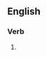 ==English==

===Verb===
{{head|en|present participle}}

# {{present participle of|automatize|lang=en|nocat=1}}